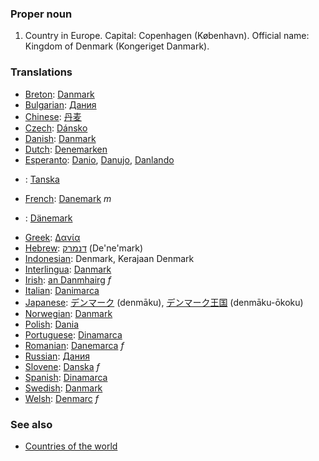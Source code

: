 ===Proper noun===

# Country in Europe. Capital:  Copenhagen (København). Official name: Kingdom of Denmark (Kongeriget Danmark).

===Translations===
*[[Breton]]: [[Danmark]]
*[[Bulgarian]]: [[Дания]]
*[[Chinese]]: [[丹麦]]
*[[Czech]]: [[Dánsko]]
*[[Danish]]: [[Danmark]]
*[[Dutch]]: [[Denemarken]]
*[[Esperanto]]: [[Danio]], [[Danujo]], [[Danlando]]
*{{fi}}: [[Tanska]]
*[[French]]: [[Danemark]] ''m''
*{{de}}: [[Dänemark]]
*[[Greek]]: [[Δανία]]
*[[Hebrew]]: [[דנמרק]] (De'ne'mark)
*[[Indonesian]]: Denmark, Kerajaan Denmark
*[[Interlingua]]: [[Danmark]]
*[[Irish]]: [[an Danmhairg]] ''f''
*[[Italian]]: [[Danimarca]]
*[[Japanese]]: [[デンマーク]] (denmāku),  [[デンマーク]][[王国]] (denmāku-ōkoku)
*[[Norwegian]]: [[Danmark]]
*[[Polish]]: [[Dania]]
*[[Portuguese]]: [[Dinamarca]]
*[[Romanian]]: [[Danemarca]] ''f''
*[[Russian]]: [[Дания]]
*[[Slovene]]: [[Danska]] ''f''
*[[Spanish]]: [[Dinamarca]]
*[[Swedish]]: [[Danmark]]
*[[Welsh]]: [[Denmarc]] ''f''

===See also===
*[[Countries of the world]]